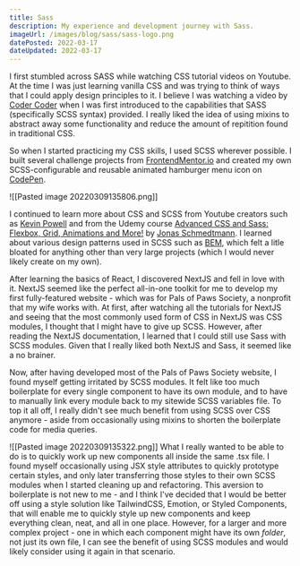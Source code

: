 ```yaml
---
title: Sass
description: My experience and development journey with Sass.
imageUrl: /images/blog/sass/sass-logo.png
datePosted: 2022-03-17
dateUpdated: 2022-03-17
---
```


I first stumbled across SASS while watching CSS tutorial videos on Youtube. At the time I was just learning vanilla CSS and was trying to think of ways that I could apply design principles to it. I believe I was watching a video by [Coder Coder](https://www.youtube.com/c/TheCoderCoder) when I was first introduced to the capabilities that SASS (specifically SCSS syntax) provided. I really liked the idea of using mixins to abstract away some functionality and reduce the amount of repitition found in traditional CSS.

So when I started practicing my CSS skills, I used SCSS wherever possible. I built several challenge projects from [FrontendMentor.io](https://www.frontendmentor.io/home) and created my own SCSS-configurable and reusable animated hamburger menu icon on [CodePen](https://codepen.io/wvaviator/pen/VwrpwyR).

![[Pasted image 20220309135806.png]]

I continued to learn more about CSS and SCSS from Youtube creators such as [Kevin Powell](https://www.youtube.com/kepowob) and from the Udemy course [Advanced CSS and Sass: Flexbox, Grid, Animations and More!](https://www.udemy.com/course/advanced-css-and-sass/) by [Jonas Schmedtmann](https://www.udemy.com/user/jonasschmedtmann/). I learned about various design patterns used in SCSS such as [BEM](http://getbem.com/introduction/), which felt a litle bloated for anything other than very large projects (which I would never likely create on my own).

After learning the basics of React, I discovered NextJS and fell in love with it. NextJS seemed like the perfect all-in-one toolkit for me to develop my first fully-featured website - which was for Pals of Paws Society, a nonprofit that my wife works with. At first, after watching all the tutorials for NextJS and seeing that the most commonly used form of CSS in NextJS was CSS modules, I thought that I might have to give up SCSS. However, after reading the NextJS documentation, I learned that I could still use Sass with SCSS modules. Given that I really liked both NextJS and Sass, it seemed like a no brainer.

Now, after having developed most of the Pals of Paws Society website, I found myself getting irritated by SCSS modules. It felt like too much boilerplate for every single component to have its own module, and to have to manually link every module back to my sitewide SCSS variables file. To top it all off, I really didn't see much benefit from using SCSS over CSS anymore - aside from occasionally using mixins to shorten the boilerplate code for media queries.

![[Pasted image 20220309135322.png]]
What I really wanted to be able to do is to quickly work up new components all inside the same .tsx file. I found myself occasionally using JSX style attributes to quickly prototype certain styles, and only later transferring those styles to their own SCSS modules when I started cleaning up and refactoring. This aversion to boilerplate is not new to me - and I think I've decided that I would be better off using a style solution like TailwindCSS, Emotion, or Styled Components, that will enable me to quickly style up new components and keep everything clean, neat, and all in one place. However, for a larger and more complex project - one in which each component might have its own _folder_, not just its own file, I can see the benefit of using SCSS modules and would likely consider using it again in that scenario.
